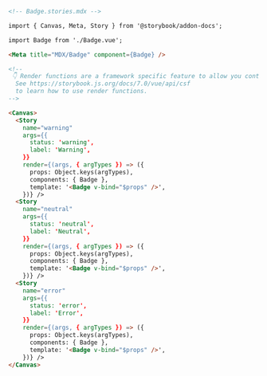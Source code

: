 ```md
<!-- Badge.stories.mdx -->

import { Canvas, Meta, Story } from '@storybook/addon-docs';

import Badge from './Badge.vue';

<Meta title="MDX/Badge" component={Badge} />

<!--
 👇 Render functions are a framework specific feature to allow you control on how the component renders.
  See https://storybook.js.org/docs/7.0/vue/api/csf
  to learn how to use render functions.
-->

<Canvas>
  <Story 
    name="warning"
    args={{
      status: 'warning', 
      label: 'Warning',
    }}
    render={(args, { argTypes }) => ({
      props: Object.keys(argTypes),
      components: { Badge },
      template: '<Badge v-bind="$props" />',
    })} />
  <Story 
    name="neutral"
    args={{
      status: 'neutral', 
      label: 'Neutral',
    }}
    render={(args, { argTypes }) => ({
      props: Object.keys(argTypes),
      components: { Badge },
      template: '<Badge v-bind="$props" />',
    })} />
  <Story 
    name="error"
    args={{
      status: 'error', 
      label: 'Error',
    }}
    render={(args, { argTypes }) => ({
      props: Object.keys(argTypes),
      components: { Badge },
      template: '<Badge v-bind="$props" />',
    })} />
</Canvas>
```